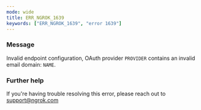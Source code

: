 ```yaml
---
mode: wide
title: ERR_NGROK_1639
keywords: ["ERR_NGROK_1639", "error 1639"]
---
```


### Message

Invalid endpoint configuration, OAuth provider `PROVIDER` contains an invalid email domain: `NAME`.

### Further help

If you're having trouble resolving this error, please reach out to [support@ngrok.com](mailto:support@ngrok.com?subject=Help%20with%20ERR_NGROK_1639)
